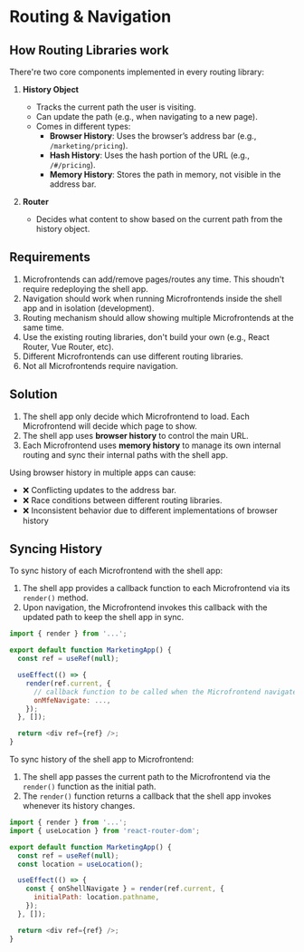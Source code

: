 # Routing & Navigation

## How Routing Libraries work

There're two core components implemented in every routing library:

1. **History Object**  
   - Tracks the current path the user is visiting.
   - Can update the path (e.g., when navigating to a new page).
   - Comes in different types:  
     - **Browser History**: Uses the browser’s address bar (e.g., `/marketing/pricing`).  
     - **Hash History**: Uses the hash portion of the URL (e.g., `/#/pricing`).  
     - **Memory History**: Stores the path in memory, not visible in the address bar.

2. **Router**  
   - Decides what content to show based on the current path from the history object.


## Requirements

1. Microfrontends can add/remove pages/routes any time. This shoudn't require redeploying the shell app.
2. Navigation should work when running Microfrontends inside the shell app and in isolation (development).
3. Routing mechanism should allow showing multiple Microfrontends at the same time.
4. Use the existing routing libraries, don't build your own (e.g., React Router, Vue Router, etc).
5. Different Microfrontends can use different routing libraries.
6. Not all Microfrontends require navigation.


## Solution

1. The shell app only decide which Microfrontend to load. Each Microfrontend will decide which page to show.
2. The shell app uses **browser history** to control the main URL.
3. Each Microfrontend uses **memory history** to manage its own internal routing and sync their internal paths with the shell app.

Using browser history in multiple apps can cause:
- ❌ Conflicting updates to the address bar.
- ❌ Race conditions between different routing libraries.
- ❌ Inconsistent behavior due to different implementations of browser history


## Syncing History

To sync history of each Microfrontend with the shell app:

1. The shell app provides a callback function to each Microfrontend via its `render()` method.
2. Upon navigation, the Microfrontend invokes this callback with the updated path to keep the shell app in sync.

```js title="shell/src/bootstrap.js"
import { render } from '...';

export default function MarketingApp() {
  const ref = useRef(null);

  useEffect(() => {
    render(ref.current, {
      // callback function to be called when the Microfrontend navigates
      onMfeNavigate: ...,
    });
  }, []);

  return <div ref={ref} />;
}
```


To sync history of the shell app to Microfrontend:

1. The shell app passes the current path to the Microfrontend via the `render()` function as the initial path.  
2. The `render()` function returns a callback that the shell app invokes whenever its history changes.

```js title="shell/src/bootstrap.js"
import { render } from '...';
import { useLocation } from 'react-router-dom';

export default function MarketingApp() {
  const ref = useRef(null);
  const location = useLocation();

  useEffect(() => {
    const { onShellNavigate } = render(ref.current, {
      initialPath: location.pathname,
    });
  }, []);

  return <div ref={ref} />;
}
```